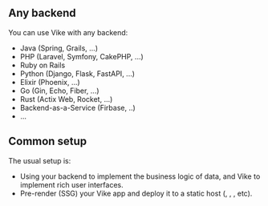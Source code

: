
## Any backend

You can use Vike with any backend:
- Java (Spring, Grails, ...)
- PHP (Laravel, Symfony, CakePHP, ...)
- Ruby on Rails
- Python (Django, Flask, FastAPI, ...)
- Elixir (Phoenix, ...)
- Go (Gin, Echo, Fiber, ...)
- Rust (Actix Web, Rocket, ...)
- Backend-as-a-Service (Firbase, ..)
- ...

## Common setup

The usual setup is:
 - Using your backend to implement the business logic of data, and Vike to implement rich user interfaces.
 - <Link href="/pre-rendering">Pre-render (SSG) your Vike app</Link> and deploy it to a static host (<Link href="/github-pages" noBreadcrumb />, <Link href="/cloudflare-pages" noBreadcrumb />, <Link href="/netlify" noBreadcrumb />, <Link href="/static-hosts">etc</Link>).
